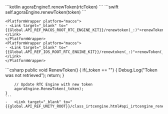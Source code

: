 <PlatformWrapper platform="android">
    ```kotlin
    agoraEngine!!.renewToken(rtcToken)
    ```
</PlatformWrapper>

<PlatformWrapper platform="ios, macos">
    ```swift
    self.agoraEngine.renewToken(token)
    ```

    <PlatformWrapper platform="macos">
    - <Link target="_blank" to="{{Global.API_REF_MACOS_ROOT_RTC_ENGINE_KIT}}/renewtoken(_:)">renewToken(_:)</Link>
    </PlatformWrapper>
    <PlatformWrapper platform="macos">
    - <Link target="_blank" to="{{Global.API_REF_IOS_ROOT_RTC_ENGINE_KIT}}/renewtoken(_:)">renewToken(_:)</Link>
    </PlatformWrapper>
</PlatformWrapper>

<PlatformWrapper platform="unity">
    ```csharp
    public void RenewToken()
    {
        if(_token == "")
        {
            Debug.Log("Token was not retrieved");
            return;
        }

        // Update RTC Engine with new token
        agoraEngine.RenewToken(_token);
    }
    ```
    -   <Link target="_blank" to="{{global.API_REF_UNITY_ROOT}}/class_irtcengine.html#api_irtcengine_renewtoken">renewToken</Link>
</PlatformWrapper>
